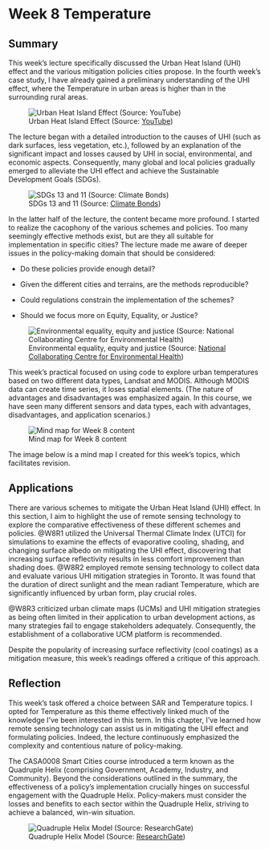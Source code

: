 # Week 8 Temperature

## Summary

This week's lecture specifically discussed the Urban Heat Island (UHI) effect and the various mitigation policies cities propose. In the fourth week's case study, I have already gained a preliminary understanding of the UHI effect, where the Temperature in urban areas is higher than in the surrounding rural areas.

![Urban Heat Island Effect (Source: [YouTube](https://www.youtube.com/watch?app=desktop&v=3I46AWr62a8))](images/Week8/Week8UHI.jpeg)

The lecture began with a detailed introduction to the causes of UHI (such as dark surfaces, less vegetation, etc.), followed by an explanation of the significant impact and losses caused by UHI in social, environmental, and economic aspects. Consequently, many global and local policies gradually emerged to alleviate the UHI effect and achieve the Sustainable Development Goals (SDGs).

![SDGs 13 and 11 (Source: [Climate Bonds](https://www.climatebonds.net/2018/06/green-bonds-bridge-sdgs-focus-sdg-6-7-9-11-13-15))](images/Week8/Week8SDG1311.png)

In the latter half of the lecture, the content became more profound. I started to realize the cacophony of the various schemes and policies. Too many seemingly effective methods exist, but are they all suitable for implementation in specific cities? The lecture made me aware of deeper issues in the policy-making domain that should be considered:

-   Do these policies provide enough detail?

-   Given the different cities and terrains, are the methods reproducible?

-   Could regulations constrain the implementation of the schemes?

-   Should we focus more on Equity, Equality, or Justice?

![Environmental equality, equity and justice (Source: [National Collaborating Centre for Environmental Health](https://ncceh.ca/resources/blog/renewed-attention-environmental-equity-and-justice))](images/Week8/Week8EEJ.jpeg)

This week's practical focused on using code to explore urban temperatures based on two different data types, Landsat and MODIS. Although MODIS data can create time series, it loses spatial elements. (The nature of advantages and disadvantages was emphasized again. In this course, we have seen many different sensors and data types, each with advantages, disadvantages, and application scenarios.)

![Mind map for Week 8 content](images/Week8/Week8xmind.png)

The image below is a mind map I created for this week's topics, which facilitates revision.

## Applications

There are various schemes to mitigate the Urban Heat Island (UHI) effect. In this section, I aim to highlight the use of remote sensing technology to explore the comparative effectiveness of these different schemes and policies. @W8R1 utilized the Universal Thermal Climate Index (UTCI) for simulations to examine the effects of evaporative cooling, shading, and changing surface albedo on mitigating the UHI effect, discovering that increasing surface reflectivity results in less comfort improvement than shading does. @W8R2 employed remote sensing technology to collect data and evaluate various UHI mitigation strategies in Toronto. It was found that the duration of direct sunlight and the mean radiant Temperature, which are significantly influenced by urban form, play crucial roles.

@W8R3 criticized urban climate maps (UCMs) and UHI mitigation strategies as being often limited in their application to urban development actions, as many strategies fail to engage stakeholders adequately. Consequently, the establishment of a collaborative UCM platform is recommended.

Despite the popularity of increasing surface reflectivity (cool coatings) as a mitigation measure, this week's readings offered a critique of this approach.

## Reflection

This week's task offered a choice between SAR and Temperature topics. I opted for Temperature as this theme effectively linked much of the knowledge I've been interested in this term. In this chapter, I've learned how remote sensing technology can assist us in mitigating the UHI effect and formulating policies. Indeed, the lecture continuously emphasized the complexity and contentious nature of policy-making.

The CASA0008 Smart Cities course introduced a term known as the Quadruple Helix (comprising Government, Academy, Industry, and Community). Beyond the considerations outlined in the summary, the effectiveness of a policy's implementation crucially hinges on successful engagement with the Quadruple Helix. Policy-makers must consider the losses and benefits to each sector within the Quadruple Helix, striving to achieve a balanced, win-win situation.

![Quadruple Helix Model (Source: [ResearchGate](https://www.researchgate.net/figure/The-quadruple-helix-model-as-a-basis-for-Knowledge-Societies_fig2_311442351))](images/Week8/Week8Helix.png)
